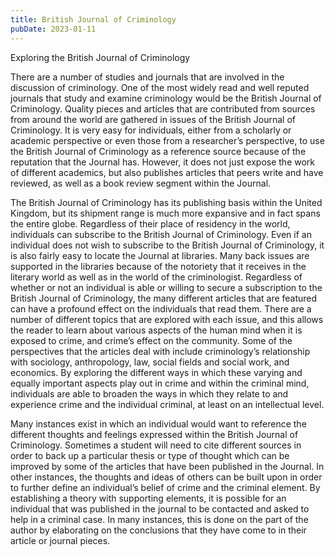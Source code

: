 ```yaml
---
title: British Journal of Criminology
pubDate: 2023-01-11
---
```


Exploring the British Journal of Criminology

There are a number of studies and journals that are involved in the discussion of criminology.  One of the most widely read and well reputed journals that study and examine criminology would be the British Journal of Criminology.  Quality pieces and articles that are contributed from sources from around the world are gathered in issues of the British Journal of Criminology.  It is very easy for individuals, either from a scholarly or academic perspective or even those from a researcher’s perspective, to use the British Journal of Criminology as a reference source because of the reputation that the Journal has.  However, it does not just expose the work of different academics, but also publishes articles that peers write and have reviewed, as well as a book review segment within the Journal.  

The British Journal of Criminology has its publishing basis within the United Kingdom, but its shipment range is much more expansive and in fact spans the entire globe.  Regardless of their place of residency in the world, individuals can subscribe to the British Journal of Criminology.  Even if an individual does not wish to subscribe to the British Journal of Criminology, it is also fairly easy to locate the Journal at libraries.  Many back issues are supported in the libraries because of the notoriety that it receives in the literary world as well as in the world of the criminologist.  Regardless of whether or not an individual is able or willing to secure a subscription to the British Journal of Criminology, the many different articles that are featured can have a profound effect on the individuals that read them.  There are a number of different topics that are explored with each issue, and this allows the reader to learn about various aspects of the human mind when it is exposed to crime, and crime’s effect on the community.  Some of the perspectives that the articles deal with include criminology’s relationship with sociology, anthropology, law, social fields and social work, and economics.  By exploring the different ways in which these varying and equally important aspects play out in crime and within the criminal mind, individuals are able to broaden the ways in which they relate to and experience crime and the individual criminal, at least on an intellectual level.

Many instances exist in which an individual would want to reference the different thoughts and feelings expressed within the British Journal of Criminology.  Sometimes a student will need to cite different sources in order to back up a particular thesis or type of thought which can be improved by some of the articles that have been published in the Journal.  In other instances, the thoughts and ideas of others can be built upon in order to further define an individual’s belief of crime and the criminal element.  By establishing a theory with supporting elements, it is possible for an individual that was published in the journal to be contacted and asked to help in a criminal case.  In many instances, this is done on the part of the author by elaborating on the conclusions that they have come to in their article or journal pieces.